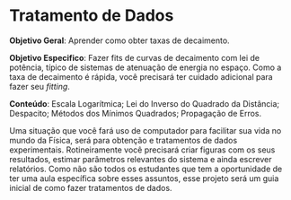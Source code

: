 # Tratamento de Dados


**Objetivo Geral**: Aprender como obter taxas de decaimento.

**Objetivo Especifico**: Fazer fits de curvas de decaimento com lei de potência, típico de sistemas de atenuação de energia no espaço. Como a taxa de decaimento é rápida, você precisará ter cuidado adicional para fazer seu *fitting*.

**Conteúdo**: Escala Logarítmica; Lei do Inverso do Quadrado da Distância; Despacito; Métodos dos Mínimos Quadrados; Propagação de Erros.


Uma situação que você fará uso de computador para facilitar sua vida no mundo da Física, será para obtenção e tratamentos de dados experimentais. Rotineiramente você precisará criar figuras com os seus resultados, estimar parâmetros relevantes do sistema e ainda escrever relatórios. Como não são todos os estudantes que tem a oportunidade de ter uma aula específica sobre esses assuntos, esse projeto será um guia inicial de como fazer tratamentos de dados.